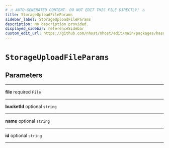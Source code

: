 ```yaml
---
# ⚠️ AUTO-GENERATED CONTENT. DO NOT EDIT THIS FILE DIRECTLY! ⚠️
title: StorageUploadFileParams
sidebar_label: StorageUploadFileParams
description: No description provided.
displayed_sidebar: referenceSidebar
custom_edit_url: https://github.com/nhost/nhost/edit/main/packages/hasura-storage-js/src/packages/hasura-storage-js/src/utils/types.ts#L29
---
```


# `StorageUploadFileParams`

## Parameters

---

**<span className="parameter-name">file</span>** <span className="optional-status">required</span> <code>File</code>

---

**<span className="parameter-name">bucketId</span>** <span className="optional-status">optional</span> <code>string</code>

---

**<span className="parameter-name">name</span>** <span className="optional-status">optional</span> <code>string</code>

---

**<span className="parameter-name">id</span>** <span className="optional-status">optional</span> <code>string</code>

---
